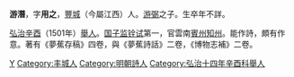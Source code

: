 '''游潛'''，字'''用之'''，[[豐城|豐城]]（今屬江西）人。[[游弼|游弼]]之子。生卒年不詳。

[[弘治|弘治]][[辛酉|辛酉]]（1501年）[[舉人|舉人]]。[[国子监|国子监]][[铨试|铨试]]第一，官雲南[[賓州|賓州]][[知州|知州]]。能作詩，頗有作意。著有《夢蕉存稿》四卷，與《夢蕉詩話》二卷，《博物志補》二卷。

[[Category:明朝賓州知州|Y]]
[[Category:丰城人|Category:丰城人]]
[[Category:明朝詩人|Category:明朝詩人]]
[[Category:弘治十四年辛酉科舉人|Category:弘治十四年辛酉科舉人]]